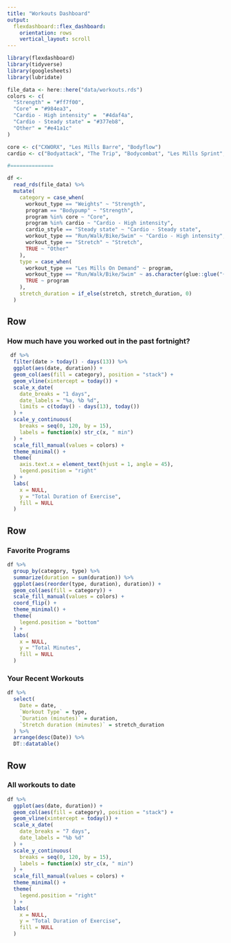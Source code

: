 ```yaml
---
title: "Workouts Dashboard"
output: 
  flexdashboard::flex_dashboard:
    orientation: rows
    vertical_layout: scroll
---
```


```r
library(flexdashboard)
library(tidyverse)
library(googlesheets)
library(lubridate)

file_data <- here::here("data/workouts.rds")
colors <- c(
  "Strength" = "#ff7f00",
  "Core" = "#984ea3",
  "Cardio - High intensity" =  "#4daf4a",
  "Cardio - Steady state" = "#377eb8",
  "Other" = "#e41a1c"
)

core <- c("CXWORX", "Les Mills Barre", "Bodyflow")
cardio <- c("Bodyattack", "The Trip", "Bodycombat", "Les Mills Sprint", "Les Mills Grit")

#==============

df <- 
  read_rds(file_data) %>%
  mutate(
    category = case_when(
      workout_type == "Weights" ~ "Strength",
      program == "Bodypump" ~ "Strength",
      program %in% core ~ "Core",
      program %in% cardio ~ "Cardio - High intensity",
      cardio_style == "Steady state" ~ "Cardio - Steady state",
      workout_type == "Run/Walk/Bike/Swim" ~ "Cardio - High intensity",
      workout_type == "Stretch" ~ "Stretch",
      TRUE ~ "Other"
    ),
    type = case_when(
      workout_type == "Les Mills On Demand" ~ program,
      workout_type == "Run/Walk/Bike/Swim" ~ as.character(glue::glue("{cardio_type} ({cardio_style})")),
      TRUE ~ program
    ),
    stretch_duration = if_else(stretch, stretch_duration, 0)
  )
```

Row
-----------------------------------------------------------------------

### How much have you worked out in the past fortnight?

```r
 df %>% 
  filter(date > today() - days(13)) %>% 
  ggplot(aes(date, duration)) +
  geom_col(aes(fill = category), position = "stack") +
  geom_vline(xintercept = today()) +
  scale_x_date(
    date_breaks = "1 days", 
    date_labels = "%a, %b %d",
    limits = c(today() - days(13), today())
  ) +
  scale_y_continuous(
    breaks = seq(0, 120, by = 15), 
    labels = function(x) str_c(x, " min")
  ) +
  scale_fill_manual(values = colors) +
  theme_minimal() +
  theme(
    axis.text.x = element_text(hjust = 1, angle = 45),
    legend.position = "right"
  ) +
  labs(
    x = NULL, 
    y = "Total Duration of Exercise",
    fill = NULL
  )
```

Row
-----------------------------------------------------------------------

### Favorite Programs

```r
df %>%
  group_by(category, type) %>%
  summarize(duration = sum(duration)) %>%
  ggplot(aes(reorder(type, duration), duration)) +
  geom_col(aes(fill = category)) +
  scale_fill_manual(values = colors) +
  coord_flip() +
  theme_minimal() +
  theme(
    legend.position = "bottom"
  ) +
  labs(
    x = NULL,
    y = "Total Minutes",
    fill = NULL
  )
```

### Your Recent Workouts

```r
df %>%
  select(
    Date = date, 
    `Workout Type` = type, 
    `Duration (minutes)` = duration, 
    `Stretch duration (minutes)` = stretch_duration
  ) %>% 
  arrange(desc(Date)) %>% 
  DT::datatable()
```

Row
-----------------------------------------------------------------------

### All workouts to date

```r
df %>%
  ggplot(aes(date, duration)) +
  geom_col(aes(fill = category), position = "stack") +
  geom_vline(xintercept = today()) +
  scale_x_date(
    date_breaks = "7 days", 
    date_labels = "%b %d"
  ) +
  scale_y_continuous(
    breaks = seq(0, 120, by = 15), 
    labels = function(x) str_c(x, " min")
  ) +
  scale_fill_manual(values = colors) +
  theme_minimal() +
  theme(
    legend.position = "right"
  ) +
  labs(
    x = NULL, 
    y = "Total Duration of Exercise",
    fill = NULL
  )
```